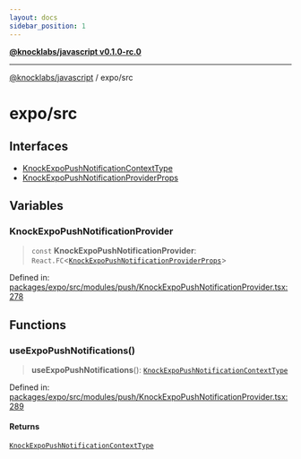 ```yaml
---
layout: docs
sidebar_position: 1
---
```


[**@knocklabs/javascript v0.1.0-rc.0**](../../index.mdx)

***

[@knocklabs/javascript](../../modules.mdx) / expo/src

# expo/src

## Interfaces

- [KnockExpoPushNotificationContextType](interfaces/KnockExpoPushNotificationContextType.mdx)
- [KnockExpoPushNotificationProviderProps](interfaces/KnockExpoPushNotificationProviderProps.mdx)

## Variables

### KnockExpoPushNotificationProvider

> `const` **KnockExpoPushNotificationProvider**: `React.FC`\<[`KnockExpoPushNotificationProviderProps`](interfaces/KnockExpoPushNotificationProviderProps.mdx)\>

Defined in: [packages/expo/src/modules/push/KnockExpoPushNotificationProvider.tsx:278](https://github.com/knocklabs/javascript/blob/main/packages/expo/src/modules/push/KnockExpoPushNotificationProvider.tsx#L278)

## Functions

### useExpoPushNotifications()

> **useExpoPushNotifications**(): [`KnockExpoPushNotificationContextType`](interfaces/KnockExpoPushNotificationContextType.mdx)

Defined in: [packages/expo/src/modules/push/KnockExpoPushNotificationProvider.tsx:289](https://github.com/knocklabs/javascript/blob/main/packages/expo/src/modules/push/KnockExpoPushNotificationProvider.tsx#L289)

#### Returns

[`KnockExpoPushNotificationContextType`](interfaces/KnockExpoPushNotificationContextType.mdx)
